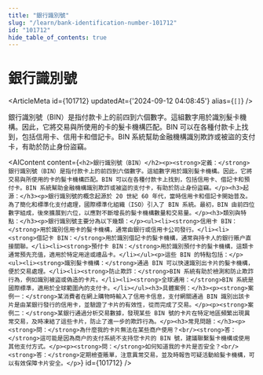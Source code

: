 ```yaml
---
title: "銀行識別號"
slug: "/learn/bank-identification-number-101712"
id: "101712"
hide_table_of_contents: true
---
```



# 銀行識別號

<ArticleMeta id={101712} updatedAt={'2024-09-12 04:08:45'} alias={`[]`} />
<div className='border-solid border-b border-t-0 my-4 border-[var(--ifm-color-gray-300)]' />

銀行識別號（BIN）是指付款卡上的前四到六個數字。這組數字用於識別髮卡機構。因此，它將交易與所使用的卡的髮卡機構匹配。BIN 可以在各種付款卡上找到，包括信用卡、信用卡和借記卡。BIN 系統幫助金融機構識別欺詐或被盜的支付卡，有助於防止身份盜竊。

<AIContent content={`<h2>銀行識別號（BIN）</h2><p><strong>定義：</strong>銀行識別號（BIN）是指付款卡上的前四到六個數字。這組數字用於識別髮卡機構。因此，它將交易與所使用的卡的髮卡機構匹配。BIN 可以在各種付款卡上找到，包括信用卡、借記卡和預付卡。BIN 系統幫助金融機構識別欺詐或被盜的支付卡，有助於防止身份盜竊。</p><h3>起源：</h3><p>銀行識別號的概念起源於 20 世紀 60 年代，當時信用卡和借記卡開始普及。為了簡化和標準化支付處理，國際標準化組織（ISO）引入了 BIN 系統。最初，BIN 由前四位數字組成，後來擴展到六位，以應對不斷增長的髮卡機構數量和交易量。</p><h3>類別與特點：</h3><p>銀行識別號主要分為以下幾類：</p><ul><li><strong>信用卡 BIN：</strong>用於識別信用卡的髮卡機構，通常由銀行或信用卡公司發行。</li><li><strong>借記卡 BIN：</strong>用於識別借記卡的髮卡機構，通常與持卡人的銀行賬户直接關聯。</li><li><strong>預付卡 BIN：</strong>用於識別預付卡的髮卡機構，這類卡通常預先充值，適用於特定用途或禮品卡。</li></ul><p>這些 BIN 的特點包括：</p><ul><li><strong>識別髮卡機構：</strong>通過 BIN 可以快速識別出卡片的髮卡機構，便於交易處理。</li><li><strong>防止欺詐：</strong>BIN 系統有助於檢測和防止欺詐行為，例如識別被盜或偽造的卡片。</li><li><strong>全球通用：</strong>BIN 系統是國際標準，適用於全球範圍內的支付卡。</li></ul><h3>具體案例：</h3><p><strong>案例一：</strong>某消費者在網上購物時輸入了信用卡信息，支付網關通過 BIN 識別出該卡片是由某銀行發行的信用卡，並驗證了卡片的有效性，從而完成了交易。</p><p><strong>案例二：</strong>某銀行通過分析交易數據，發現某些 BIN 號的卡片在特定地區頻繁出現異常交易，及時凍結了這些卡片，防止了進一步的欺詐行為。</p><h3>常見問題：</h3><p><strong>問：</strong>為什麼我的卡片無法在某些商户使用？<br/><strong>答：</strong>這可能是因為商户的支付系統不支持您卡片的 BIN 號，建議聯繫髮卡機構或使用其他支付方式。</p><p><strong>問：</strong>如何知道我的卡片是否安全？<br/><strong>答：</strong>定期檢查賬單，注意異常交易，並及時報告可疑活動給髮卡機構，可以有效保障卡片安全。</p>`} id={101712} />
